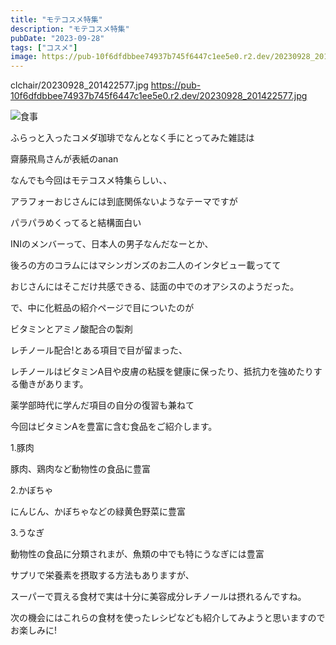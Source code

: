 ```yaml
---
title: "モテコスメ特集"
description: "モテコスメ特集"
pubDate: "2023-09-28"
tags: ["コスメ"]
image: https://pub-10f6dfdbbee74937b745f6447c1ee5e0.r2.dev/20230928_201422577.jpg
---
```



clchair/20230928_201422577.jpg
https://pub-10f6dfdbbee74937b745f6447c1ee5e0.r2.dev/20230928_201422577.jpg

![食事](https://pub-10f6dfdbbee74937b745f6447c1ee5e0.r2.dev/20230928_201422577.jpg)

ふらっと入ったコメダ珈琲でなんとなく手にとってみた雑誌は

齋藤飛鳥さんが表紙のanan

なんでも今回はモテコスメ特集らしい、、

アラフォーおじさんには到底関係ないようなテーマですが

パラパラめくってると結構面白い

INIのメンバーって、日本人の男子なんだなーとか、

後ろの方のコラムにはマシンガンズのお二人のインタビュー載ってて

おじさんにはそこだけ共感できる、誌面の中でのオアシスのようだった。

で、中に化粧品の紹介ページで目についたのが

ビタミンとアミノ酸配合の製剤

レチノール配合!とある項目で目が留まった、

レチノールはビタミンA目や皮膚の粘膜を健康に保ったり、抵抗力を強めたりする働きがあります。

薬学部時代に学んだ項目の自分の復習も兼ねて

今回はビタミンAを豊富に含む食品をご紹介します。

1.豚肉

豚肉、鶏肉など動物性の食品に豊富

2.かぼちゃ

にんじん、かぼちゃなどの緑黄色野菜に豊富

3.うなぎ

動物性の食品に分類されまが、魚類の中でも特にうなぎには豊富

サプリで栄養素を摂取する方法もありますが、

スーパーで買える食材で実は十分に美容成分レチノールは摂れるんですね。

次の機会にはこれらの食材を使ったレシピなども紹介してみようと思いますのでお楽しみに!
